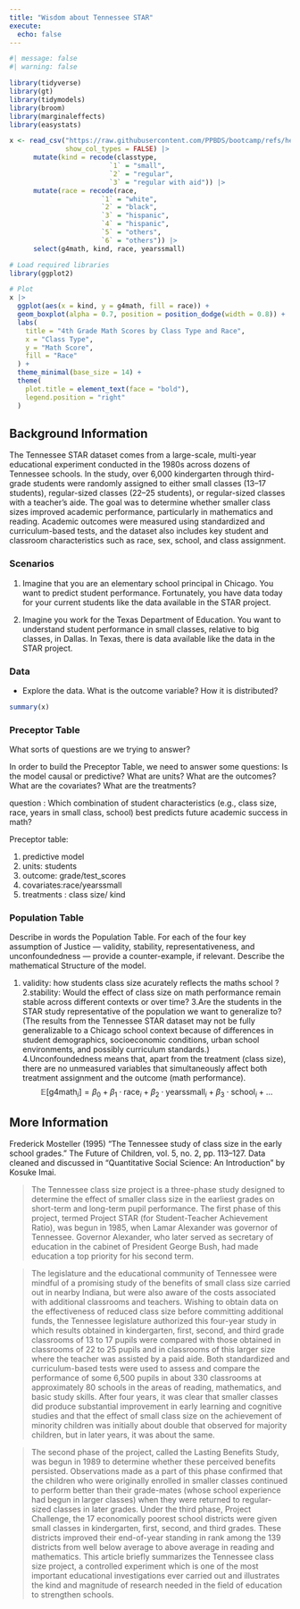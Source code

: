 ```yaml
---
title: "Wisdom about Tennessee STAR"
execute: 
  echo: false
---
```



```r
#| message: false
#| warning: false

library(tidyverse)      
library(gt)             
library(tidymodels)     
library(broom)          
library(marginaleffects) 
library(easystats)   

x <- read_csv("https://raw.githubusercontent.com/PPBDS/bootcamp/refs/heads/master/_internal/data/STAR.csv",
              show_col_types = FALSE) |> 
      mutate(kind = recode(classtype,
                         `1` = "small",
                         `2` = "regular",
                         `3` = "regular with aid")) |> 
      mutate(race = recode(race,
                       `1` = "white",
                       `2` = "black",
                       `3` = "hispanic",
                       `4` = "hispanic",
                       `5` = "others",
                       `6` = "others")) |> 
      select(g4math, kind, race, yearssmall)          
```

```r
# Load required libraries
library(ggplot2)

# Plot
x |> 
  ggplot(aes(x = kind, y = g4math, fill = race)) +
  geom_boxplot(alpha = 0.7, position = position_dodge(width = 0.8)) +
  labs(
    title = "4th Grade Math Scores by Class Type and Race",
    x = "Class Type",
    y = "Math Score",
    fill = "Race"
  ) +
  theme_minimal(base_size = 14) +
  theme(
    plot.title = element_text(face = "bold"),
    legend.position = "right"
  )

```
## Background Information

The Tennessee STAR dataset comes from a large-scale, multi-year educational experiment conducted in the 1980s across dozens of Tennessee schools. In the study, over 6,000 kindergarten through third-grade students were randomly assigned to either small classes (13–17 students), regular-sized classes (22–25 students), or regular-sized classes with a teacher’s aide. The goal was to determine whether smaller class sizes improved academic performance, particularly in mathematics and reading. Academic outcomes were measured using standardized and curriculum-based tests, and the dataset also includes key student and classroom characteristics such as race, sex, school, and class assignment. 

### Scenarios

1) Imagine that you are an elementary school principal in Chicago. You want to predict student performance. Fortunately, you have data today for your current students like the data available in the STAR project.

2) Imagine you work for the Texas Department of Education. You want to understand student performance in small classes, relative to big classes, in Dallas. In Texas, there is data available like the data in the STAR project.


### Data

* Explore the data. What is the outcome variable? How it is distributed?

```r
summary(x)
```

### Preceptor Table

What sorts of questions are we trying to answer?

In order to build the Preceptor Table, we need to answer some questions: Is the model causal or predictive? What are units? What are the outcomes? What are the covariates? What are the treatments?

question : Which combination of student characteristics (e.g., class size, race, years in small class, school) best predicts future academic success in math?

Preceptor table:

1. predictive model
2. units: students
3. outcome: grade/test_scores
4. covariates:race/yearssmall
5. treatments : class size/ kind

### Population Table 

Describe in words the Population Table. For each of the four key assumption of Justice --- validity, stability, representativeness, and unconfoundedness --- provide a counter-example, if relevant. Describe the mathematical Structure of the model.

1. validity: how students class size acurately reflects the maths school ?
2.stability: Would the effect of class size on math performance remain stable across different contexts or over time?
3.Are the students in the STAR study representative of the population we want to generalize to?
(The results from the Tennessee STAR dataset may not be fully generalizable to a Chicago school context because of differences in student demographics, socioeconomic conditions, urban school environments, and possibly curriculum standards.)
4.Unconfoundedness means that, apart from the treatment (class size), there are no unmeasured variables that simultaneously affect both treatment assignment and the outcome (math performance).
$$
\mathbb{E}[\text{g4math}_i] = \beta_0 + \beta_1 \cdot \text{race}_i + \beta_2 \cdot \text{yearssmall}_i + \beta_3 \cdot \text{school}_i + \ldots
$$


## More Information

Frederick Mosteller (1995) “The Tennessee study of class size in the early school grades.” The Future of Children, vol. 5, no. 2, pp. 113–127. Data cleaned and discussed in "Quantitative Social Science: An Introduction" by Kosuke Imai.

> The Tennessee class size project is a three-phase study designed to determine the effect of smaller class size in the earliest grades on short-term and long-term pupil performance. The first phase of this project, termed Project STAR (for Student-Teacher Achievement Ratio), was begun in 1985, when Lamar Alexander was governor of Tennessee. Governor Alexander, who later served as secretary of education in the cabinet of President George Bush, had made education a top priority for his second term.

> The legislature and the educational community of Tennessee were mindful of a promising study of the benefits of small class size carried out in nearby Indiana, but were also aware of the costs associated with additional classrooms and teachers. Wishing to obtain data on the effectiveness of reduced class size before committing additional funds, the Tennessee legislature authorized this four-year study in which results obtained in kindergarten, first, second, and third grade classrooms of 13 to 17 pupils were compared with those obtained in classrooms of 22 to 25 pupils and in classrooms of this larger size where the teacher was assisted by a paid aide. Both standardized and curriculum-based tests were used to assess and compare the performance of some 6,500 pupils in about 330 classrooms at approximately 80 schools in the areas of reading, mathematics, and basic study skills. After four years, it was clear that smaller classes did produce substantial improvement in early learning and cognitive studies and that the effect of small class size on the achievement of minority children was initially about double that observed for majority children, but in later years, it was about the same.

> The second phase of the project, called the Lasting Benefits Study, was begun in 1989 to determine whether these perceived benefits persisted. Observations made as a part of this phase confirmed that the children who were originally enrolled in smaller classes continued to perform better than their grade-mates (whose school experience had begun in larger classes) when they were returned to regular-sized classes in later grades. Under the third phase, Project Challenge, the 17 economically poorest school districts were given small classes in kindergarten, first, second, and third grades. These districts improved their end-of-year standing in rank among the 139 districts from well below average to above average in reading and mathematics. This article briefly summarizes the Tennessee class size project, a controlled experiment which is one of the most important educational investigations ever carried out and illustrates the kind and magnitude of research needed in the field of education to strengthen schools.